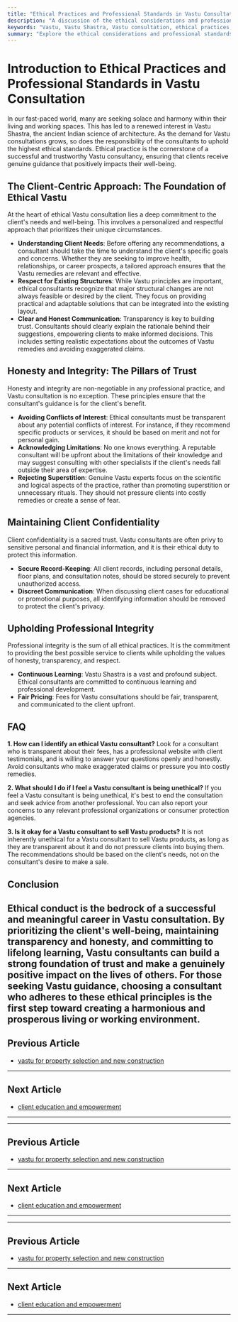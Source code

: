```yaml
---
title: "Ethical Practices and Professional Standards in Vastu Consultation"
description: "A discussion of the ethical considerations and professional standards that every Vastu consultant should uphold, from maintaining client confidentiality to providing evidence-based recommendations."
keywords: "Vastu, Vastu Shastra, Vastu consultation, ethical practices, professional standards, Vastu consultant, client confidentiality, professional integrity"
summary: "Explore the ethical considerations and professional standards that are essential for a successful and trustworthy Vastu consultation practice. This guide covers everything from maintaining client confidentiality to providing evidence-based recommendations and upholding professional integrity in all aspects of Vastu consultancy."
---
```


# Introduction to Ethical Practices and Professional Standards in Vastu Consultation

In our fast-paced world, many are seeking solace and harmony within their living and working spaces. This has led to a renewed interest in Vastu Shastra, the ancient Indian science of architecture. As the demand for Vastu consultations grows, so does the responsibility of the consultants to uphold the highest ethical standards. Ethical practice is the cornerstone of a successful and trustworthy Vastu consultancy, ensuring that clients receive genuine guidance that positively impacts their well-being.

## The Client-Centric Approach: The Foundation of Ethical Vastu

At the heart of ethical Vastu consultation lies a deep commitment to the client's needs and well-being. This involves a personalized and respectful approach that prioritizes their unique circumstances.

-   **Understanding Client Needs**: Before offering any recommendations, a consultant should take the time to understand the client's specific goals and concerns. Whether they are seeking to improve health, relationships, or career prospects, a tailored approach ensures that the Vastu remedies are relevant and effective.
-   **Respect for Existing Structures**: While Vastu principles are important, ethical consultants recognize that major structural changes are not always feasible or desired by the client. They focus on providing practical and adaptable solutions that can be integrated into the existing layout.
-   **Clear and Honest Communication**: Transparency is key to building trust. Consultants should clearly explain the rationale behind their suggestions, empowering clients to make informed decisions. This includes setting realistic expectations about the outcomes of Vastu remedies and avoiding exaggerated claims.

## Honesty and Integrity: The Pillars of Trust

Honesty and integrity are non-negotiable in any professional practice, and Vastu consultation is no exception. These principles ensure that the consultant's guidance is for the client's benefit.

-   **Avoiding Conflicts of Interest**: Ethical consultants must be transparent about any potential conflicts of interest. For instance, if they recommend specific products or services, it should be based on merit and not for personal gain.
-   **Acknowledging Limitations**: No one knows everything. A reputable consultant will be upfront about the limitations of their knowledge and may suggest consulting with other specialists if the client's needs fall outside their area of expertise.
-   **Rejecting Superstition**: Genuine Vastu experts focus on the scientific and logical aspects of the practice, rather than promoting superstition or unnecessary rituals. They should not pressure clients into costly remedies or create a sense of fear.

## Maintaining Client Confidentiality

Client confidentiality is a sacred trust. Vastu consultants are often privy to sensitive personal and financial information, and it is their ethical duty to protect this information.

-   **Secure Record-Keeping**: All client records, including personal details, floor plans, and consultation notes, should be stored securely to prevent unauthorized access.
-   **Discreet Communication**: When discussing client cases for educational or promotional purposes, all identifying information should be removed to protect the client's privacy.

## Upholding Professional Integrity

Professional integrity is the sum of all ethical practices. It is the commitment to providing the best possible service to clients while upholding the values of honesty, transparency, and respect.

-   **Continuous Learning**: Vastu Shastra is a vast and profound subject. Ethical consultants are committed to continuous learning and professional development.
-   **Fair Pricing**: Fees for Vastu consultations should be fair, transparent, and communicated to the client upfront.

## FAQ

**1. How can I identify an ethical Vastu consultant?**
Look for a consultant who is transparent about their fees, has a professional website with client testimonials, and is willing to answer your questions openly and honestly. Avoid consultants who make exaggerated claims or pressure you into costly remedies.

**2. What should I do if I feel a Vastu consultant is being unethical?**
If you feel a Vastu consultant is being unethical, it's best to end the consultation and seek advice from another professional. You can also report your concerns to any relevant professional organizations or consumer protection agencies.

**3. Is it okay for a Vastu consultant to sell Vastu products?**
It is not inherently unethical for a Vastu consultant to sell Vastu products, as long as they are transparent about it and do not pressure clients into buying them. The recommendations should be based on the client's needs, not on the consultant's desire to make a sale.

## Conclusion

Ethical conduct is the bedrock of a successful and meaningful career in Vastu consultation. By prioritizing the client's well-being, maintaining transparency and honesty, and committing to lifelong learning, Vastu consultants can build a strong foundation of trust and make a genuinely positive impact on the lives of others. For those seeking Vastu guidance, choosing a consultant who adheres to these ethical principles is the first step toward creating a harmonious and prosperous living or working environment.
---

## Previous Article
- [vastu for property selection and new construction](181012_vastu_for_property_selection_and_new_construction.mdx)

---

## Next Article
- [client education and empowerment](181014_client_education_and_empowerment.mdx)

---
---

## Previous Article
- [vastu for property selection and new construction](181012_vastu_for_property_selection_and_new_construction.mdx)

---

## Next Article
- [client education and empowerment](181014_client_education_and_empowerment.mdx)

---
---

## Previous Article
- [vastu for property selection and new construction](181012_vastu_for_property_selection_and_new_construction.mdx)

---

## Next Article
- [client education and empowerment](181014_client_education_and_empowerment.mdx)

---
